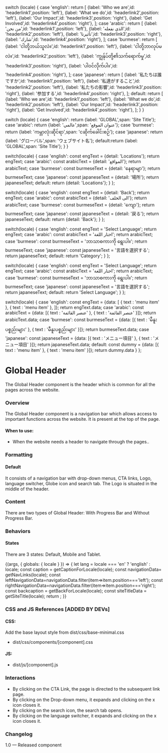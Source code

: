

  switch (locale) {
    case 'english':
      return [
        {label: 'Who we are',id: 'headerlink1',position: 'left'},
        {label: 'What we do',id: 'headerlink2',position: 'left'},
        {label: 'Our Impact',id: 'headerlink3',position: 'right'},
        {label: 'Get Involved',id: 'headerlink4',position: 'right'},
      ];
    case 'arabic':
      return [
        {label: 'من نحن',id: 'headerlink1',position: 'left'},
        {label: 'الذي نفعله',id: 'headerlink2',position: 'left'},
        {label: 'تأثيرنا',id: 'headerlink3',position: 'right'},
        {label: 'شارك',id: 'headerlink4',position: 'right'},
      ];
    case 'burmese':
      return [
        {label: 'ငါတို့ဘယ်သူလဲ။',id: 'headerlink1',position: 'left'},
        {label: 'ငါတို့ဘာလုပ်မလဲ။',id: 'headerlink2',position: 'left'},
        {label: 'ကျွန်ုပ်တို့၏သက်ရောက်မှု',id: 'headerlink3',position: 'right'},
        {label: 'ပါဝင်လိုက်ပါ။',id: 'headerlink4',position: 'right'},
      ];
    case 'japanese':
      return [
        {label: '私たちは誰ですか',id: 'headerlink1',position: 'left'},
        {label: '私達がすること',id: 'headerlink2',position: 'left'},
        {label: '私たちの影響',id: 'headerlink3',position: 'right'},
        {label: '参加する',id: 'headerlink4',position: 'right'},
      ];
    default: return [
      {label: 'Who we are',id: 'headerlink1',position: 'left'},
      {label: 'What we do',id: 'headerlink2',position: 'left'},
      {label: 'Our Impact',id: 'headerlink3',position: 'right'},
      {label: 'Get Involved',id: 'headerlink4',position: 'right'},
    ];
  }
}

  switch (locale) { 
    case 'english': return {label: 'GLOBAL',span: 'Site Title'}; 
    case 'arabic': return {label: 'عالمي',span: 'عنوان الموقع'}; 
    case 'burmese': return {label: 'ကမ္ဘာလုံးဆိုင်ရာ',span: 'ငဆိုက်ခေါင်းစဉ်'}; 
    case 'japanese': return {label: 'グローバル',span: 'ウェブサイト名'}; 
    default:return {label: 'GLOBAL',span: 'Site Title'}; 
  } 
} 

  switch(locale) {
    case 'english': const engText = {detail: 'Locations'}; return engText;
    case 'arabic': const arabicText = {detail: 'المواقع'}; return arabicText;
    case 'burmese': const burmeseText = {detail: 'နေရာမျာ'}; return burmeseText;
    case 'japanese': const japaneseText = {detail: '場所'}; return japaneseText;
    default:
      return {detail: 'Locations'};
  }
};

  switch(locale) {
    case 'english': const engText = {detail: 'Back'}; return engText;
    case 'arabic': const arabicText = {detail: 'الى الخلف'}; return arabicText;
    case 'burmese': const burmeseText = {detail: 'ကျော'}; return burmeseText;
    case 'japanese': const japaneseText = {detail: '戻る'}; return japaneseText;
    default:
      return {detail: 'Back'};
  }
};

  switch(locale) {
    case 'english': const engText = 'Select Language'; return engText;
    case 'arabic': const arabicText = 'اختار اللغة'; return arabicText;
    case 'burmese': const burmeseText = 'ဘာသာစကားကို ရွေးပါ။'; return burmeseText;
    case 'japanese': const japaneseText = '言語を選択する'; return japaneseText;
    default: return 'Category';
  }
};

  switch(locale) {
    case 'english': const engText = 'Select Language'; return engText;
    case 'arabic': const arabicText = 'اختار اللغة'; return arabicText;
    case 'burmese': const burmeseText = 'ဘာသာစကားကို ရွေးပါ။'; return burmeseText;
    case 'japanese': const japaneseText = '言語を選択する'; return japaneseText;
    default: return 'Select Language';
  }
};

  switch(locale) {
  case 'english': const engText = {data: [
    {
    text : 'menu item'
  },
  {
    text : 'menu item'
  },
  ]}; return engText.data;
    case 'arabic': const arabicText = {data: [{
    text : 'عنصر القائمة'
  },
  {
    text : 'عنصر القائمة'
  }]}; return arabicText.data;
    case 'burmese': const burmeseText = {data: [{
    text : 'မီနူးပစ္စည်းများ'
  },
  {
    text : 'မီနူးပစ္စည်းများ'
  }]}; return burmeseText.data;
    case 'japanese': const japaneseText = {data: [{
    text : 'メニュー項目'
  },
  {
    text : 'メニュー項目'
  }]}; return japaneseText.data;
    default:
      const dummy =  {data: [{
    text : 'menu item'
  },
  {
    text : 'menu item'
  }]};
  return dummy.data
  }
};

<style>{`
  .sbdocs iframe {
    min-height: 300px;
  }
`}</style>

<Meta title="Components/Navigation Components/Main Navigation/Global Header" />

# Global Header
The Global Header component is the header which is common for all the pages across the website.

### Overview
The Global Header component is a navigation bar which allows access to important functions across the website. It is present at the top of the page. 

#### When to use:
- When the website needs a header to navigate through the pages..

### Formatting

#### Default
It consists of a navigation bar with drop-down menus, CTA links, Logo, language switcher, Globe icon and search tab. The Logo is situated in the middle of the header.

### Content
There are two types of Global Header: With Progress Bar and Without Progress Bar.

### Behaviors
#### States
There are 3 states: Default, Mobile and Tablet.

<Canvas>
  <Story 
    name="Global Header"
    parameters={{
      layout: "fullscreen",
      docs: {
        inlineStories: false,
        iframe: {
          height: '750px'
        }
      }
    }}>
    {(args, { globals: { locale } }) => {
      let lang = locale === 'en' ? 'english' : locale;
        const caption = getCaptionForLocale(locale);
        const navigationData= getNavLinks(locale);
        const leftNavigationData=navigationData.filter(item=>item.position==='left');
        const rightNavigationData=navigationData.filter(item=>item.position==='right');
        const backcaption = getBackForLocale(locale);
        const siteTitleData = getSiteTitle(locale);
        return <GlobalHeader siteTitleData={siteTitleData} backcaption={backcaption} locale={locale} leftNavigationData={leftNavigationData}
        navigationData={navigationData} rightNavigationData={rightNavigationData}
          menuData={menuData(locale)} languageswitcherData={Languageswitcher(locale)}
        text={caption}
          locationData={getLocationDataForLocale(locale)} langSelect={getSelectlanguage(locale)}
          ></GlobalHeader>;
    }}
  </Story>
</Canvas>

### CSS and JS References [ADDED BY DEVs]

#### CSS:
Add the base layout style from dist/css/base-minimal.css
- dist/css/components/[component].css

#### JS:
- dist/js/[component].js

### Interactions
- By clicking on the CTA Link, the page is directed to the subsequent link page.
- By clicking on the Drop-down menu, it expands and clicking on the x icon closes it.
- By clicking on the search icon, the search tab opens.
- By clicking on the language switcher, it expands and clicking on the x icon closes it.

### Changelog
1.0 — Released component


